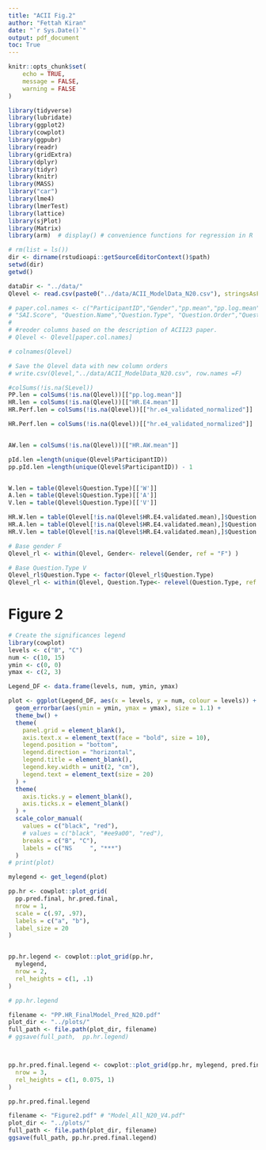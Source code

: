 ```yaml
---
title: "ACII Fig.2"
author: "Fettah Kiran"
date: "`r Sys.Date()`"
output: pdf_document
toc: True
---
```


```r
knitr::opts_chunk$set(
	echo = TRUE,
	message = FALSE,
	warning = FALSE
)
```

```r

library(tidyverse)
library(lubridate)
library(ggplot2)
library(cowplot)
library(ggpubr)
library(readr)
library(gridExtra)
library(dplyr)
library(tidyr)
library(knitr)
library(MASS)
library("car")
library(lme4)
library(lmerTest)
library(lattice)
library(sjPlot)
library(Matrix)
library(arm)  # display() # convenience functions for regression in R

```


```r

# rm(list = ls())
dir <- dirname(rstudioapi::getSourceEditorContext()$path)
setwd(dir)
getwd()

dataDir <- "../data/"
Qlevel <- read.csv(paste0("../data/ACII_ModelData_N20.csv"), stringsAsFactors = T, header = T, sep = ",")

# paper.col.names <- c("ParticipantID","Gender","pp.mean","pp.log.mean","HR.E4.mean","HR.E4.validated.mean","HR.AW.mean", "pp_normalized","pp_log_normalized", "hr.e4_normalized","hr.e4_validated_normalized", "hr.aw_normalized",
# "SAI.Score", "Question.Name","Question.Type", "Question.Order","Question.Number","q.solv.time","grade" )
#
# #reoder columns based on the description of ACII23 paper.
# Qlevel <- Qlevel[paper.col.names]

# colnames(Qlevel)

# Save the Qlevel data with new column orders
# write.csv(Qlevel,"../data/ACII_ModelData_N20.csv", row.names =F)

```



```r

#colSums(!is.na(SLevel))
PP.len = colSums(!is.na(Qlevel))[["pp.log.mean"]]
HR.len = colSums(!is.na(Qlevel))[["HR.E4.mean"]] 
HR.Perf.len = colSums(!is.na(Qlevel))[["hr.e4_validated_normalized"]] 

HR.Perf.len = colSums(!is.na(Qlevel))[["hr.e4_validated_normalized"]]


AW.len = colSums(!is.na(Qlevel))[["HR.AW.mean"]] 

pId.len =length(unique(Qlevel$ParticipantID)) 
pp.pId.len =length(unique(Qlevel$ParticipantID)) - 1 


W.len = table(Qlevel$Question.Type)[['W']]
A.len = table(Qlevel$Question.Type)[['A']]
V.len = table(Qlevel$Question.Type)[['V']]

HR.W.len = table(Qlevel[!is.na(Qlevel$HR.E4.validated.mean),]$Question.Type)[['W']]
HR.A.len = table(Qlevel[!is.na(Qlevel$HR.E4.validated.mean),]$Question.Type)[['A']]
HR.V.len = table(Qlevel[!is.na(Qlevel$HR.E4.validated.mean),]$Question.Type)[['V']]

```


```r

# Base gender F
Qlevel_rl <- within(Qlevel, Gender<- relevel(Gender, ref = "F") )

# Base Question.Type V
Qlevel_rl$Question.Type <- factor(Qlevel_rl$Question.Type)
Qlevel_rl <- within(Qlevel, Question.Type<- relevel(Question.Type, ref = "V") )


```

# Figure 2


```r

# Create the significances legend
library(cowplot)
levels <- c("B", "C")
num <- c(10, 15)
ymin <- c(0, 0)
ymax <- c(2, 3)

Legend_DF <- data.frame(levels, num, ymin, ymax)

plot <- ggplot(Legend_DF, aes(x = levels, y = num, colour = levels)) +
  geom_errorbar(aes(ymin = ymin, ymax = ymax), size = 1.1) +
  theme_bw() +
  theme(
    panel.grid = element_blank(),
    axis.text.x = element_text(face = "bold", size = 10),
    legend.position = "bottom",
    legend.direction = "horizontal",
    legend.title = element_blank(),
    legend.key.width = unit(2, "cm"),
    legend.text = element_text(size = 20)
  ) +
  theme(
    axis.ticks.y = element_blank(),
    axis.ticks.x = element_blank()
  ) +
  scale_color_manual(
    values = c("black", "red"),
    # values = c("black", "#ee9a00", "red"),
    breaks = c("B", "C"),
    labels = c("NS     ", "***")
  )
# print(plot)

mylegend <- get_legend(plot)
```


```r

pp.hr <- cowplot::plot_grid(
  pp.pred.final, hr.pred.final,
  nrow = 1,
  scale = c(.97, .97),
  labels = c("a", "b"),
  label_size = 20
)


pp.hr.legend <- cowplot::plot_grid(pp.hr,
  mylegend,
  nrow = 2,
  rel_heights = c(1, .1)
)

# pp.hr.legend

filename <- "PP.HR_FinalModel_Pred_N20.pdf"
plot_dir <- "../plots/"
full_path <- file.path(plot_dir, filename)
# ggsave(full_path,  pp.hr.legend)



pp.hr.pred.final.legend <- cowplot::plot_grid(pp.hr, mylegend, pred.final,
  nrow = 3,
  rel_heights = c(1, 0.075, 1)
)

pp.hr.pred.final.legend

filename <- "Figure2.pdf" # "Model_All_N20_V4.pdf"
plot_dir <- "../plots/"
full_path <- file.path(plot_dir, filename)
ggsave(full_path, pp.hr.pred.final.legend)

```



